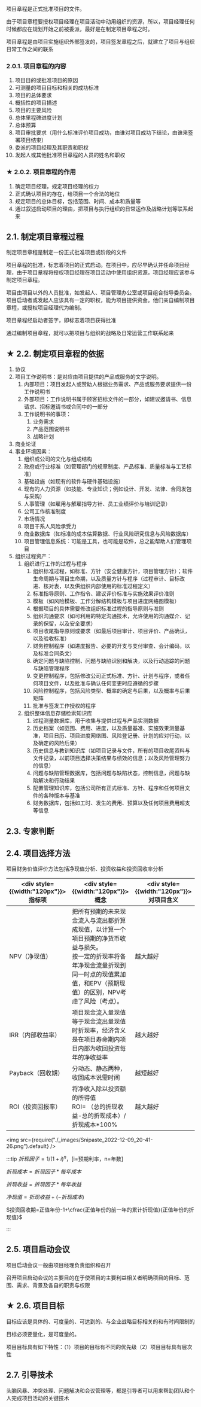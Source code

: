 项目章程是正式批准项目的文件。

<Highlight>由于项目章程要授权项目经理在项目活动中动用组织的资源，所以，项目经理任何时候都应在规划开始之前被委派，最好是在制定项目章程之时。</Highlight>

<Highlight>项目章程是由项目实施组织外部签发的，项目签发章程之后，就建立了项目与组织日常工作之间的联系</Highlight>

### 2.0.1. 项目章程的内容
1. 项目目的或批准项目的原因
2. 可测量的项目目标和相关的成功标准
3. 项目的总体要求
4. 概括性的项目描述
5. 项目的主要风险
6. 总体里程碑进度计划
7. 总体预算
8. 项目审批要求（用什么标准评价项目成功，由谁对项目成功下结论，由谁来签署项目结束）
9. 委派的项目经理及其职责和职权
10. 发起人或其他批准项目章程的人员的姓名和职权

### ★ 2.0.2. 项目章程的作用
1. 确定项目经理，规定项目经理的权力
2. 正式确认项目的存在，给项目一个合法的地位
3. 规定项目的总体目标，包括范围、时间、成本和质量等
4. 通过叙述启动项目的理由，把项目与执行组织的日常运作及战略计划等联系起来

## 2.1. 制定项目章程过程
制定项目章程是制定一份正式批准项目或阶段的文件

项目章程的批准，标志着项目的正式启动。在项目中，应尽早确认并任命项目经理，由于项目章程将授权项目经理在项目活动中使用组织资源，项目经理应该参与制定项目章程。

项目由项目以外的人员批准，如发起人、项目管理办公室或项目组合指导委员会。项目启动者或发起人应该具有一定的职权，能为项目提供资金。他们亲自编制项目章程，或授权项目经理代为编制。

项目章程经启动者签字，即标志着项目获得批准

通过编制项目章程，就可以把项目与组织的战略及日常运营工作联系起来

## ★ 2.2. 制定项目章程的依据
1. 协议
2. 项目工作说明书：是对应由项目提供的产品或服务的文字说明。
    1. 内部项目：项目发起人或赞助人根据业务需求、产品或服务要求提供一份工作说明书
    2. 外部项目：工作说明书属于顾客招标文件的一部分，如建议邀请书、信息请求、招标邀请书或合同中的一部分
    3. 工作说明书的事项：
        1. 业务需求
        2. 产品范围说明书
        3. 战略计划
3. 商业论证
4. 事业环境因素：
    1. 组织或公司的文化与组成结构
    2. 政府或行业标准（如管理部门的规章制度、产品标准、质量标准与工艺标准）
    3. 基础设施（如现有的软件与硬件基础设施）
    4. 现有的人力资源（如技能、专业知识；例如设计、开发、法律、合同发包与采购）
    5. 人事管理（如雇用与解雇指导方针、员工业绩评价与培训记录）
    6. 公司工作核准制度
    7. 市场情况
    8. 项目干系人风险承受力
    9. 商业数据库（如标准的成本估算数据、行业风险研究信息与风险数据库）
    10. 项目管理信息系统：可能是工具，也可能是软件，总之能帮助人们管理项目
5.  组织过程资产：
    1.  组织进行工作的过程与程序
        1.  组织标准过程，如标准、方针（安全健康方针，项目管理方针）；软件生命周期与项目生命期，以及质量方针与程序（过程审计、目标改进、核对表，以及供组织内部使用的标准过程定义）
        2.  标准指导原则、工作指令、建议评价标准与实施效果评价准则
        3.  模板（如风险模板、工作分解结构模板与项目进度网络图模板）
        4.  根据项目的具体需要修改组织标准过程的指导原则与准则
        5.  组织沟通要求（如可利用的特定沟通技术，允许使用的沟通媒介、记录的保留，以及安全要求）
        6.  项目收尾指导原则或要求（如最后项目审计、项目评价、产品确认，以及验收标准）
        7.  财务控制程序（如进度报告、必要的开支与支付审查、会计编码，以及标准合同条文）
        8.  确定问题与缺陷控制、问题与缺陷识别和解决，以及行动追踪的问题与缺陷管理程序
        9.  变更控制程序，包括修改公司正式标准、方针、计划与程序，或者任何项目文件，以及批准与确认任何变更时应遵循的步骤
        10. 风险控制程序，包括风险类型、概率的确定与后果，以及概率与后果矩阵
        11. 批准与签发工作授权的程序
    2.  组织整体信息存储检索知识库
        1.  过程测量数据库，用于收集与提供过程与产品实测数据
        2.  历史档案（如范围、费用、进度，以及质量基准、实施效果测量基准，项目日历、项目进度网络图、风险登记册、计划的应对行动，以及确定的风险后果）
        3.  历史信息与教训知识库（如项目记录与文件，所有的项目收尾资料与文件记录，以前项目选择决策结果与绩效的信息；以及风险管理努力的信息）
        4.  问题与缺陷管理数据库，包括问题与缺陷状态，控制信息，问题与缺陷解决和行动结果
        5.  配置管理知识库，包括公司所有正式标准、方针、程序和任何项目文件的各种版本与基准
        6.  财务数据库，包括如工时、发生的费用、预算以及任何项目费用超支等信息


## 2.3. 专家判断

## 2.4. 项目选择方法
项目财务价值评价方法包括净现值分析、投资收益和投资回收率分析

| <div style={{width:"120px"}}>指标项</div> | <div style={{width:"120px"}}>概念</div>                                                                                                                                                            | <div style={{width:"120px"}}>对项目含义</div> |
| ----------------------------------------- | -------------------------------------------------------------------------------------------------------------------------------------------------------------------------------------------------- | --------------------------------------------- |
| NPV（净现值）                             | 把所有预期的未来现金流入与流出都折算成现值，以计算一个项目预期的净货币收益与损失。<br />按一定的折现率将各年净现金流量折现到同一时点的现值累加值，和EPV（预期现值）的区别，NPV考虑了风险（考点）。 | 越大越好                                      |
| IRR（内部收益率）                         | 项目现金流入量现值等于现金流出量现值时折现率，经济含义是在项目寿命期内项目内部为收回投资每年的净收益率                                                                                             | 越大越好                                      |
| Payback（回收期）                         | 分动态、静态两种，收回成本说需时间                                                                                                                                                                 | 越短越好                                      |
| ROI（投资回报率）                         | 将净收入除以投资额的所得值<br />ROI= （总的折现收益-总的折现成本）/折现成本*100%                                                                                                                   | 越大越好                                      |

<img src={require("./_images/Snipaste_2022-12-09_20-41-26.png").default} />

:::tip
$折现因子=1/(1+i)^n$，[i=预期利率，n=年数]

$折现成本=折现因子*每年成本$

$折现收益=折现因子*每年收益$

$净现值=折现收益+(-折现成本)$

$投资回收期=正值年份-1+\cfrac{正值年份的前一年的累计折现值}{正值年份的折现值}$

:::

## 2.5. 项目启动会议
项目启动会议一般由项目经理负责组织和召开

召开项目启动会议的主要目的在于使项目的主要利益相关者明确项目的目标、范围、需求、背景及各自的职责与权限

## ★ 2.6. 项目目标
<Highlight>目标应该是具体的、可度量的、可达到的、与企业战略目标相关的和有时间限制的</Highlight>

<Highlight>目标必须要量化，是可度量的。</Highlight>

项目目标具有如下特性：（1）项目的目标有不同的优先级（2）项目目标具有层次性

## 2.7. 引导技术
头脑风暴、冲突处理、问题解决和会议管理等，都是引导者可以用来帮助团队和个人完成项目活动的关键技术
